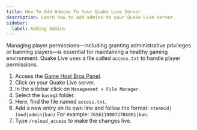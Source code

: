 ```yaml
---
title: How To Add Admins To Your Quake Live Server
description: Learn how to add admins to your Quake Live server.
sidebar:
  label: Adding Admins
---
```


Managing player permissions—including granting administrative privileges or banning players—is essential for maintaining a healthy gaming environment. Quake Live uses a file called `access.txt` to handle player permissions.

1. Access the [Game Host Bros Panel](https://panel.gamehostbros.com/).
2. Click on your Quake Live server.
3. In the sidebar click on `Management > File Manager`.
4. Select the `baseq3` folder.
5. Here, find the file named `access.txt`.
6. Add a new entry on its own line and follow the format: `steamid|(mod|admin|ban)` For example: `76561198072786081|ban`.
7. Type `/reload_access` to make the changes live.
